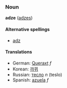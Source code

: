 ===Noun===
'''adze''' ([[adzes]])

====Alternative spellings====
*[[adz]]

====Translations====
*German: [[Queraxt]] ''f''
*Korean: [[까뀌]]
*Russian: [[тесло]] ''n'' (teslo)
*Spanish: [[azuela]] ''f''